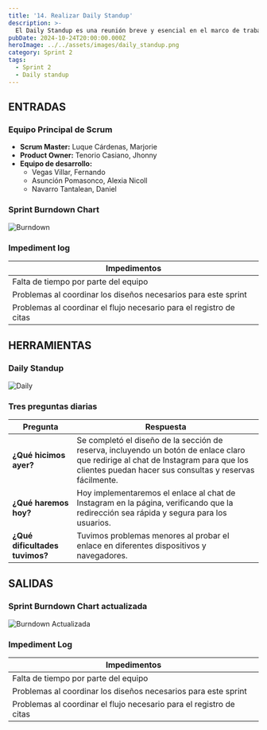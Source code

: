 ```yaml
---
title: '14. Realizar Daily Standup'
description: >-
  El Daily Standup es una reunión breve y esencial en el marco de trabajo Scrum, donde el equipo se reúne diariamente para compartir avances, identificar impedimentos y planificar las actividades del día. Esta práctica fomenta la comunicación continua y la colaboración entre los miembros del equipo, permitiendo ajustes rápidos en el trabajo en curso. Cada miembro del equipo reporta lo que hizo el día anterior, lo que planea hacer hoy y cualquier obstáculo que esté enfrentando. A través de este proceso, se asegura que todos estén alineados y enfocados en los objetivos del sprint, facilitando un entorno de trabajo ágil y eficiente.
pubDate: 2024-10-24T20:00:00.000Z
heroImage: ../../assets/images/daily_standup.png
category: Sprint 2
tags:
  - Sprint 2
  - Daily standup
---
```


## ENTRADAS

### Equipo Principal de Scrum

- **Scrum Master:** Luque Cárdenas, Marjorie
- **Product Owner:** Tenorio Casiano, Jhonny
- **Equipo de desarrollo:**
  <ul style={{ listStyleType: 'circle', paddingLeft: '20px' }}>
  	<li>Vegas Villar, Fernando</li>
  	<li>Asunción Pomasonco, Alexia Nicoll</li>
  	<li>Navarro Tantalean, Daniel</li>
  </ul>

### Sprint Burndown Chart

![Burndown](../../assets/images/burn.jpeg)

### Impediment log

| **Impedimentos**                                    |
| --------------------------------------------------- |
| Falta de tiempo por parte del equipo              |
| Problemas al coordinar los diseños necesarios para este sprint |
| Problemas al coordinar el flujo necesario para el registro de citas |


## HERRAMIENTAS

### Daily Standup

![Daily](../../assets/images/Daily.jpeg)

### Tres preguntas diarias

| **Pregunta**                   | **Respuesta**                                                                                                                                                                   |
| ------------------------------ | ------------------------------------------------------------------------------------------------------------------------------------------------------------------------------- |
| **¿Qué hicimos ayer?**         | Se completó el diseño de la sección de reserva, incluyendo un botón de enlace claro que redirige al chat de Instagram para que los clientes puedan hacer sus consultas y reservas fácilmente. |
| **¿Qué haremos hoy?**          | Hoy implementaremos el enlace al chat de Instagram en la página, verificando que la redirección sea rápida y segura para los usuarios.                 |
| **¿Qué dificultades tuvimos?** | Tuvimos problemas menores al probar el enlace en diferentes dispositivos y navegadores.|

## SALIDAS

### Sprint Burndown Chart actualizada

![Burndown Actualizada](../../assets/images/post24_v2.jpeg)

### Impediment Log

| **Impedimentos**                                    |
| --------------------------------------------------- |
| Falta de tiempo por parte del equipo                |
| Problemas al coordinar los diseños necesarios para este sprint |
| Problemas al coordinar el flujo necesario para el registro de citas                                  |

